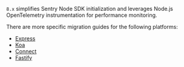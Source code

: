 `8.x` simplifies Sentry Node SDK initialization and leverages Node.js OpenTelemetry instrumentation for performance monitoring.

There are more specific migration guides for the following platforms:

- [Express](../../../express/migration/v7-to-v8/)
- [Koa](../../../koa/migration/v7-to-v8/)
- [Connect](../../../connect/migration/v7-to-v8/)
- [Fastify](../../../fastify/migration/v7-to-v8/)
